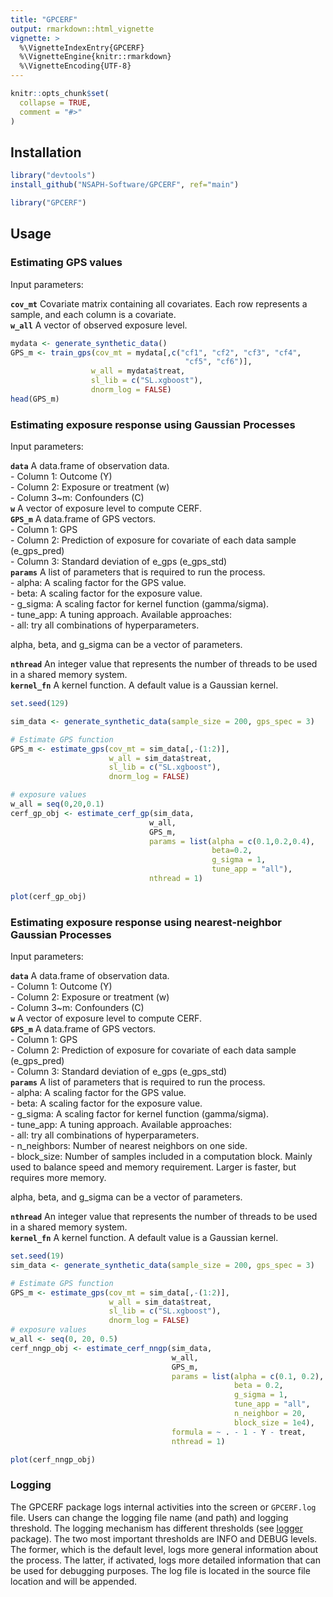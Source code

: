 ```yaml
---
title: "GPCERF"
output: rmarkdown::html_vignette
vignette: >
  %\VignetteIndexEntry{GPCERF}
  %\VignetteEngine{knitr::rmarkdown}
  %\VignetteEncoding{UTF-8}
---
```


```r
knitr::opts_chunk$set(
  collapse = TRUE,
  comment = "#>"
)
```

## Installation

```r
library("devtools")
install_github("NSAPH-Software/GPCERF", ref="main")
```
```r
library("GPCERF")
```


## Usage

### Estimating GPS values

Input parameters:

**`cov_mt`** Covariate matrix containing all covariates. Each row represents a 
sample, and each column is a covariate.   
**`w_all`** A vector of observed exposure level.    

```r
mydata <- generate_synthetic_data()
GPS_m <- train_gps(cov_mt = mydata[,c("cf1", "cf2", "cf3", "cf4",
                                       "cf5", "cf6")],
                  w_all = mydata$treat,
                  sl_lib = c("SL.xgboost"),
                  dnorm_log = FALSE)
head(GPS_m)
```

### Estimating exposure response using Gaussian Processes

Input parameters:

**`data`** A data.frame of observation data.   
  - Column 1: Outcome (Y)   
  - Column 2: Exposure or treatment (w)   
  - Column 3~m: Confounders (C)   
**`w`** A vector of exposure level to compute CERF.   
**`GPS_m`** A data.frame of GPS vectors.   
  - Column 1: GPS   
  - Column 2: Prediction of exposure for covariate of each data sample (e_gps_pred)   
  - Column 3: Standard deviation of e_gps (e_gps_std)   
**`params`** A list of parameters that is required to run the process.     
  - alpha: A scaling factor  for the GPS value.   
  - beta: A scaling factor for the exposure value.   
  - g_sigma: A scaling factor for kernel function (gamma/sigma).   
  - tune_app: A tuning approach. Available approaches:   
    - all: try all combinations of hyperparameters.   

alpha, beta, and g_sigma can be a vector of parameters. 

**`nthread`** An integer value that represents the number of threads to be used in a shared memory system.    
**`kernel_fn`** A kernel function. A default value is a Gaussian kernel.    

```r
set.seed(129)

sim_data <- generate_synthetic_data(sample_size = 200, gps_spec = 3)

# Estimate GPS function
GPS_m <- estimate_gps(cov_mt = sim_data[,-(1:2)],
                      w_all = sim_data$treat,
                      sl_lib = c("SL.xgboost"),
                      dnorm_log = FALSE)

# exposure values
w_all = seq(0,20,0.1)
cerf_gp_obj <- estimate_cerf_gp(sim_data,
                               w_all,
                               GPS_m,
                               params = list(alpha = c(0.1,0.2,0.4),
                                             beta=0.2,
                                             g_sigma = 1,
                                             tune_app = "all"),
                               nthread = 1)

plot(cerf_gp_obj)
```

### Estimating exposure response using nearest-neighbor Gaussian Processes

Input parameters:

**`data`** A data.frame of observation data.   
  - Column 1: Outcome (Y)   
  - Column 2: Exposure or treatment (w)   
  - Column 3~m: Confounders (C)   
**`w`** A vector of exposure level to compute CERF.   
**`GPS_m`** A data.frame of GPS vectors.   
  - Column 1: GPS   
  - Column 2: Prediction of exposure for covariate of each data sample (e_gps_pred)   
  - Column 3: Standard deviation of e_gps (e_gps_std)   
**`params`** A list of parameters that is required to run the process.    
  - alpha: A scaling factor  for the GPS value.   
  - beta: A scaling factor for the exposure value.   
  - g_sigma: A scaling factor for kernel function (gamma/sigma).   
  - tune_app: A tuning approach. Available approaches:   
    - all: try all combinations of hyperparameters.   
  - n_neighbors: Number of nearest neighbors on one side.    
  - block_size: Number of samples included in a computation block. Mainly used to balance speed and memory requirement. Larger \code{block_size} is faster, but requires more memory.    

alpha, beta, and g_sigma can be a vector of parameters. 

**`nthread`** An integer value that represents the number of threads to be used in a shared memory system.    
**`kernel_fn`** A kernel function. A default value is a Gaussian kernel.    

```r
set.seed(19)
sim_data <- generate_synthetic_data(sample_size = 200, gps_spec = 3)

# Estimate GPS function
GPS_m <- estimate_gps(cov_mt = sim_data[,-(1:2)],
                      w_all = sim_data$treat,
                      sl_lib = c("SL.xgboost"),
                      dnorm_log = FALSE)
# exposure values
w_all <- seq(0, 20, 0.5)
cerf_nngp_obj <- estimate_cerf_nngp(sim_data,
                                    w_all,
                                    GPS_m,
                                    params = list(alpha = c(0.1, 0.2),
                                                  beta = 0.2,
                                                  g_sigma = 1,
                                                  tune_app = "all",
                                                  n_neighbor = 20,
                                                  block_size = 1e4),
                                    formula = ~ . - 1 - Y - treat,
                                    nthread = 1)

plot(cerf_nngp_obj)
```

### Logging

The GPCERF package logs internal activities into the screen or `GPCERF.log` file. Users can change the logging file name (and path) and logging threshold. The logging mechanism has different thresholds (see [logger](https://cran.r-project.org/package=logger) package). The two most important thresholds are INFO and DEBUG levels. The former, which is the default level, logs more general information about the process. The latter, if activated, logs more detailed information that can be used for debugging purposes. The log file is located in the source file location and will be appended. 
